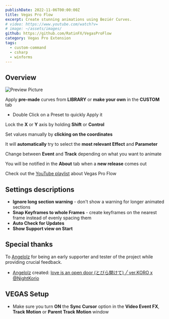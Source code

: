 ```yaml
---
publishDate: 2022-11-06T00:00:00Z
title: Vegas Pro Flow
excerpt: Create stunning animations using Beziér Curves.
# video: https://www.youtube.com/watch?v=
# image: ~/assets/images/
github: https://github.com/RatinFX/VegasProFlow
category: Vegas Pro Extension
tags:
  - custom-command
  - csharp
  - winforms
---
```


## Overview

![Preview Picture](/preview/vegas-pro-flow.png)

Apply **pre-made** curves from **LIBRARY** or **make your own** in the **CUSTOM** tab

- Double Click on a Preset to quickly Apply it

Lock the **X** or **Y** axis by holding **Shift** or **Control**

Set values manually by **clicking on the coordinates**

It will **automatically** try to select the **most relevant Effect** and **Parameter**

Change between **Event** and **Track** depending on what you want to animate

You will be notified in the **About** tab when a **new release** comes out

Check out the [YouTube playlist](https://www.youtube.com/playlist?list=PL9FpRwzrQ-HQ-SYhEQlY1euIJl_zx7ZVl) about Vegas Pro Flow

## Settings descriptions

- **Ignore long section warning** - don't show a warning for longer animated sections
- **Snap Keyframes to whole Frames** - create keyframes on the nearest frame instead of evenly spacing them
- **Auto Check for Updates**
- **Show Support view on Start**

## Special thanks

To [Angelolz](https://www.youtube.com/@angelolz1) for being an early supporter and tester of the project while providing crucial feedback.

- [Angelolz](https://www.youtube.com/@angelolz1) created: [love is an open door (とびら開けて) ╱ ver.KORO x @NightKorio](https://www.youtube.com/watch?v=Ro-KaV3iCs0)

## VEGAS Setup

- Make sure you turn **ON** the **Sync Cursor** option in the **Video Event FX**, **Track Motion** or **Parent Track Motion** window
